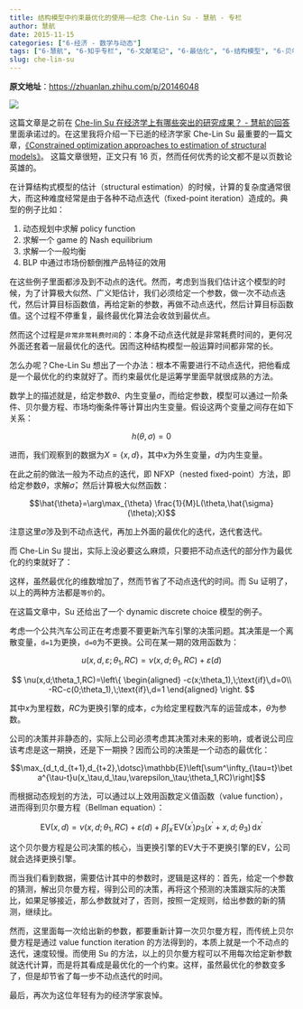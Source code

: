```yaml
---
title: 结构模型中约束最优化的使用——纪念 Che-Lin Su - 慧航 - 专栏
author: 慧航
date: 2015-11-15
categories: ["6-经济 - 数学与动态"]
tags: ["6-慧航", "6-知乎专栏", "6-文献笔记", "6-最估化", "6-结构模型", "6-贝尔曼方程"]
slug: che-lin-su
---
```


**原文地址**：<https://zhuanlan.zhihu.com/p/20146048>

![](/images/Eco/ChelinSu.png)

这篇文章是之前在 [Che-lin Su 在经济学上有哪些突出的研究成果？ - 慧航的回答](http://www.zhihu.com/question/33950280/answer/57579092)里面承诺过的。在这里我将介绍一下已逝的经济学家 Che-Lin Su 最重要的一篇文章，[《Constrained optimization approaches to estimation of structural models》](http://onlinelibrary.wiley.com/doi/10.3982/ECTA7925/abstract)。
这篇文章很短，正文只有 16 页，然而任何优秀的论文都不是以页数论英雄的。

在计算结构式模型的估计（structural estimation）的时候，计算的复杂度通常很大，而这种难度经常是由于各种不动点迭代（fixed-point iteration）造成的。典型的例子比如：

1. 动态规划中求解 policy function
2. 求解一个 game 的 Nash equilibrium
3. 求解一个一般均衡
4. BLP 中通过市场份额倒推产品特征的效用

在这些例子里面都涉及到不动点的迭代。然而，考虑到当我们估计这个模型的时候，为了计算极大似然、广义矩估计，我们必须给定一个参数，做一次不动点迭代，然后计算目标函数值，再给定新的参数，再做不动点迭代，然后计算目标函数值。这个过程不停重复，最终最优化算法会收敛到最优点。

然而这个过程是`非常非常耗费时间`的：本身不动点迭代就是非常耗费时间的，更何况外面还套着一层最优化的迭代。因而这种结构模型一般运算时间都非常的长。

怎么办呢？Che-Lin Su 想出了一个办法：根本不需要进行不动点迭代，把他看成是一个最优化的约束就好了。而约束最优化是运筹学里面早就很成熟的方法。

数学上的描述就是，给定参数$\theta$、内生变量$\sigma$，而给定参数，模型可以通过一阶条件、贝尔曼方程、市场均衡条件等计算出内生变量。假设这两个变量之间存在如下关系：

$$h(\theta,\sigma)=0$$

进而，我们观察到的数据为$X=\{x,d\}$，其中$x$为外生变量，$d$为内生变量。

在此之前的做法一般为不动点的迭代，即 NFXP（nested fixed-point）方法，即给定参数$\theta$，求解$\hat{\sigma}$，然后计算极大似然函数：

$$\hat{\theta}=\arg\max_{\theta} \frac{1}{M}L(\theta,\hat{\sigma}(\theta);X)$$

注意这里$\hat{\sigma}$涉及到不动点迭代，再加上外面的最优化的迭代，迭代套迭代。

而 Che-Lin Su 提出，实际上没必要这么麻烦，只要把不动点迭代的部分作为最优化的约束就好了：

\begin{equation}
\left\{
\begin{aligned}
& \max_{(\theta,\sigma)}\; \frac{1}{M}L(\theta,\sigma;X)\\
& \begin{aligned}
s.t.\;\; & h(\theta, \sigma)=0
\end{aligned}
\end{aligned}
\right.
\end{equation}

这样，虽然最优化的维数增加了，然而节省了不动点迭代的时间。而 Su 证明了，以上的两种方法都是`等价`的。

在这篇文章中，Su 还给出了一个 dynamic discrete choice 模型的例子。

考虑一个公共汽车公司正在考虑要不要更新汽车引擎的决策问题。其决策是一个离散变量，`d=1`为更换，`d=0`为不更换。公司在某一期的效用函数为：

$$u(x,d,\varepsilon;\theta_1,RC)=\nu(x,d;\theta_1,RC)+\varepsilon(d)$$

$$
\nu(x,d;\theta_1,RC)=\left\{
\begin{aligned}
-c(x;\theta_1),\;\text{if}\,d=0\\
-RC-c(0;\theta_1),\;\text{if}\,d=1
\end{aligned}
\right.
$$

其中$x$为里程数，$RC$为更换引擎的成本，$c$为给定里程数汽车的运营成本，$\theta$为参数。

公司的决策并非静态的，实际上公司必须考虑其决策对未来的影响，或者说公司应该考虑是这一期换，还是下一期换？因而公司的决策是一个动态的最优化：

$$\max_{d_t,d_{t+1},d_{t+2},\dotsc}\mathbb{E}\left[\sum^\infty_{\tau=t}\beta^{\tau-t}u(x_\tau,d_\tau,\varepsilon_\tau;\theta_1,RC)\right]$$

而根据动态规划的方法，可以通过以上效用函数定义值函数（value function），进而得到贝尔曼方程（Bellman equation）：

$$\mathrm{EV}(x,d)=\nu(x,d;\theta_1,RC)+\varepsilon(d)+\beta\int_{x^\prime}\mathrm{EV}(x^\prime)p_3(x^\prime+x,d;\theta_3)\,\mathrm{d}x^\prime$$

这个贝尔曼方程是公司决策的核心，当更换引擎的$\mathrm{EV}$大于不更换引擎的$\mathrm{EV}$，公司就会选择更换引擎。

而当我们看到数据，需要估计其中的参数时，逻辑是这样的：首先，给定一个参数的猜测，解出贝尔曼方程，得到公司的决策，再将这个预测的决策跟实际的决策比，如果足够接近，那么参数就对了，否则，按照一定规则，给出参数的新的猜测，继续比。

然而，这里面每一次给出新的参数，都要重新计算一次贝尔曼方程，而传统上贝尔曼方程是通过 value function iteration 的方法得到的，本质上就是一个不动点的迭代，速度较慢。而使用 Su 的方法，以上的贝尔曼方程可以不用每次给定新参数就迭代计算，而是将其看成是最优化的一个约束。这样，虽然最优化的参数变多了，但是却节省了每一步不动点迭代的时间。

最后，再次为这位年轻有为的经济学家哀悼。